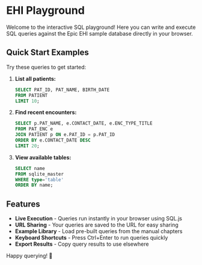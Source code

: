 
# EHI Playground

Welcome to the interactive SQL playground! Here you can write and execute SQL queries against the Epic EHI sample database directly in your browser.

<SQLPlayground client:load />

## Quick Start Examples

Try these queries to get started:

1. **List all patients:**
   ```sql
   SELECT PAT_ID, PAT_NAME, BIRTH_DATE 
   FROM PATIENT 
   LIMIT 10;
   ```

2. **Find recent encounters:**
   ```sql
   SELECT p.PAT_NAME, e.CONTACT_DATE, e.ENC_TYPE_TITLE
   FROM PAT_ENC e
   JOIN PATIENT p ON e.PAT_ID = p.PAT_ID
   ORDER BY e.CONTACT_DATE DESC
   LIMIT 20;
   ```

3. **View available tables:**
   ```sql
   SELECT name 
   FROM sqlite_master 
   WHERE type='table' 
   ORDER BY name;
   ```

## Features

- **Live Execution** - Queries run instantly in your browser using SQL.js
- **URL Sharing** - Your queries are saved to the URL for easy sharing
- **Example Library** - Load pre-built queries from the manual chapters
- **Keyboard Shortcuts** - Press Ctrl+Enter to run queries quickly
- **Export Results** - Copy query results to use elsewhere

Happy querying! 🚀
